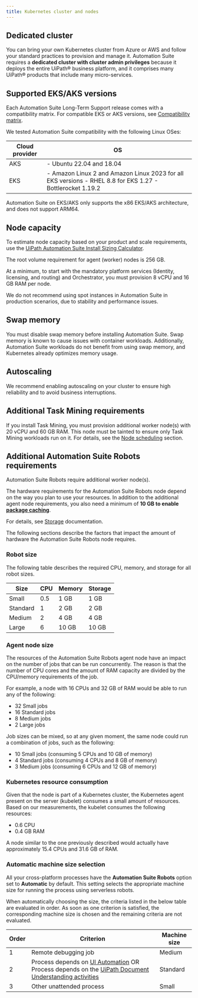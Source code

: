 ```yaml
---
title: Kubernetes cluster and nodes
---
```


## Dedicated cluster
You can bring your own Kubernetes cluster from Azure or AWS and follow your standard practices to provision and manage it. Automation Suite requires a **dedicated cluster with cluster admin privileges** because it deploys the entire UiPath® business platform, and it comprises many UiPath® products that include many micro-services.

## Supported EKS/AKS versions

Each Automation Suite Long-Term Support release comes with a compatibility matrix. For compatible EKS or AKS versions, see [Compatibility matrix](https://docs.uipath.com/automation-suite/automation-suite/2023.10/installation-guide-eks-aks/compatibility-matrix).

We tested Automation Suite compatibility with the following Linux OSes:

| Cloud provider | OS |
| --- | --- |
| AKS | - Ubuntu 22.04 and 18.04 |
| EKS | - Amazon Linux 2 and Amazon Linux 2023 for all EKS versions - RHEL 8.8 for EKS 1.27 - Bottlerocket 1.19.2 |

Automation Suite on EKS/AKS only supports the x86 EKS/AKS architecture, and does not support ARM64.

## Node capacity

To estimate node capacity based on your product and scale requirements, use the [UiPath Automation Suite Install Sizing Calculator](https://docs.uipath.com/automation-suite/automation-suite/2023.10/installation-guide-eks-aks/capacity-planning).

The root volume requirement for agent (worker) nodes is 256 GB.

At a minimum, to start with the mandatory platform services (Identity, licensing, and routing) and Orchestrator, you must provision 8 vCPU and 16 GB RAM per node.

<Note>
We do not recommend using spot instances in Automation Suite in production scenarios, due to stability and performance issues.
</Note>

## Swap memory

You must disable swap memory before installing Automation Suite. Swap memory is known to cause issues with container workloads. Additionally, Automation Suite workloads do not benefit from using swap memory, and Kubernetes already optimizes memory usage.

## Autoscaling


We recommend enabling autoscaling on your cluster to ensure high reliability and to avoid business interruptions.

## Additional Task Mining requirements

If you install Task Mining, you must provision additional worker node(s) with 20 vCPU and 60 GB RAM. This node must be tainted to ensure only Task Mining workloads run on it. For details, see the [Node scheduling](https://docs.uipath.com/automation-suite/automation-suite/2023.10/installation-guide-eks-aks/kubernetes-cluster-and-nodes#node-scheduling) section.

## Additional Automation Suite Robots requirements
Automation Suite Robots require additional worker node(s).

The hardware requirements for the Automation Suite Robots node depend on the way you plan to use your resources. In addition to the additional agent node requirements, you also need a minimum of **10 GB to enable [package caching](https://docs.uipath.com/automation-suite/automation-suite/2023.10/installation-guide-eks-aks/configuring-inputjson#automation-suite-robots-specific-configuration)**.

For details, see [Storage](https://docs.uipath.com/automation-suite/automation-suite/2023.10/installation-guide-eks-aks/storage#file-storage) documentation.

The following sections describe the factors that impact the amount of hardware the Automation Suite Robots node requires.

### Robot size
The following table describes the required CPU, memory, and storage for all robot sizes.

| Size | CPU | Memory | Storage |
| --- | --- | --- | --- |
| Small | 0.5 | 1 GB | 1 GB |
| Standard | 1 | 2 GB | 2 GB |
| Medium | 2 | 4 GB | 4 GB |
| Large | 6 | 10 GB | 10 GB |

### Agent node size

The resources of the Automation Suite Robots agent node have an impact on the number of jobs that can be run concurrently. The reason is that the number of CPU cores and the amount of RAM capacity are divided by the CPU/memory requirements of the job.

For example, a node with 16 CPUs and 32 GB of RAM would be able to run any of the following:

- 32 Small jobs
- 16 Standard jobs
- 8 Medium jobs
- 2 Large jobs

Job sizes can be mixed, so at any given moment, the same node could run a combination of jobs, such as the following:

- 10 Small jobs (consuming 5 CPUs and 10 GB of memory)
- 4 Standard jobs (consuming 4 CPUs and 8 GB of memory)
- 3 Medium jobs (consuming 6 CPUs and 12 GB of memory)

### Kubernetes resource consumption

Given that the node is part of a Kubernetes cluster, the Kubernetes agent present on the server (kubelet) consumes a small amount of resources. Based on our measurements, the kubelet consumes the following resources:

- 0.6 CPU
- 0.4 GB RAM

A node similar to the one previously described would actually have approximately 15.4 CPUs and 31.6 GB of RAM.

### Automatic machine size selection

All your cross-platform processes have the **Automation Suite Robots** option set to **Automatic** by default. This setting selects the appropriate machine size for running the process using serverless robots.

When automatically choosing the size, the criteria listed in the below table are evaluated in order. As soon as one criterion is satisfied, the corresponding machine size is chosen and the remaining criteria are not evaluated.

| Order | Criterion | Machine size |
| --- | --- | --- |
| 1 | Remote debugging job | Medium |
| 2 | Process depends on [UI Automation](https://docs.uipath.com/studio/docs/ui-automation)  OR  Process depends on the [UiPath Document Understanding activities](https://docs.uipath.com/document-understanding/docs/activities-packages) | Standard |
| 3 | Other unattended process | Small |